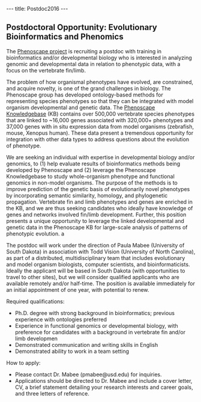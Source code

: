 ---
title: Postdoc2016
---

==Postdoctoral Opportunity: Evolutionary Bioinformatics and Phenomics==

The [http://phenoscape.org Phenoscape project] is recruiting a postdoc with training in bioinformatics and/or developmental biology who is interested in analyzing genomic and developmental data in relation to phenotypic data, with a focus on the vertebrate fin/limb. 

The problem of how organismal phenotypes have evolved, are constrained, and acquire novelty, is one of the grand challenges in biology. The Phenoscape group has developed ontology-based methods for representing species phenotypes so that they can be integrated with model organism developmental and genetic data. The [http://kb.phenoscape.org Phenoscape Knowledgebase] (KB) contains over 500,000 vertebrate species phenotypes that are linked to ~16,000 genes associated with 320,000+ phenotypes and 37,000 genes with in situ expression data from model organisms (zebrafish, mouse, Xenopus human). These data present a tremendous opportunity for integration with other data types to address questions about the evolution of phenotype.

We are seeking an individual with expertise in developmental biology and/or genomics, to (1) help evaluate results of bioinformatics methods being developed by Phenoscape and (2) leverage the Phenoscape Knowledgebase to study whole-organism phenotype and functional genomics in non-model organisms. The purpose of the methods is to improve prediction of the genetic basis of evolutionarily novel phenotypes by incorporating semantic similarity, homology, and phylogenetic propagation.  Vertebrate fin and limb phenotypes and genes are enriched in the KB, and we are thus seeking candidates who ideally have knowledge of genes and networks involved fin/limb development.  Further, this position presents a unique opportunity to leverage the linked developmental and genetic data in the Phenoscape KB for large-scale analysis of patterns of phenotypic evolution. a

The postdoc will work under the direction of Paula Mabee (University of South Dakota) in association with Todd Vision (University of North Carolina), as part of a distributed, multidisciplinary team that includes evolutionary and model organism biologists, computer scientists, and bioinformaticists.   Ideally the applicant will be based in South Dakota (with opportunities to travel to other sites), but we will consider qualified applicants who are available remotely and/or half-time.   The position is available immediately for an initial appointment of one year, with potential to renew.

Required qualifications:
* Ph.D. degree with strong background in bioinformatics; previous experience with ontologies preferred
* Experience in functional genomics or developmental biology, with preference for candidates with a background in vertebrate fin and/or limb developmen
* Demonstrated communication and writing skills in English
* Demonstrated ability to work in a team setting

How to apply:
* Please contact Dr. Mabee (pmabee@usd.edu) for inquiries. 
* Applications should be directed to Dr. Mabee and include a cover letter, CV, a brief statement detailing your research interests and career goals, and three letters of reference.